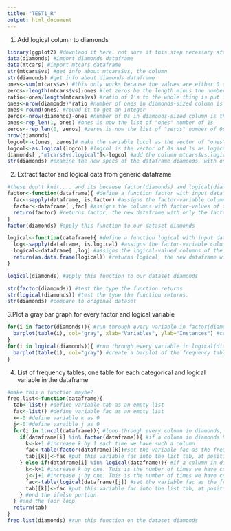 ```yaml
---
title: "TEST1_R"
output: html_document
---
```

1. Add logical column to diamonds

```r
library(ggplot2) #downlaod it here. not sure if this step necessary after the first one, but it wasn't working for a little so i just went for it
data(diamonds) #import diamonds dataframe
data(mtcars) #import mtcars dataframe
str(mtcars$vs) #get info about mtcars$vs, the column
str(diamonds) #get info about diamonds dataframe
ones<-sum(mtcars$vs) #this only works because the values are either 0 or 1, not because that's how you count occurences of a sigle value in a vector. But this is the number of 1s.
zeros<-length(mtcars$vs)-ones #let zeros be the length minus the number of ones, which because there are only 0s and 1s is the number of 0s
ratio<-ones/length(mtcars$vs) #ratio of 1's to the whole thing is put in variable ratio
ones<-nrow(diamonds)*ratio #number of ones in diamonds-sized column is put into variable ones
ones<-round(ones) #round it to get an integer 
zeros<-nrow(diamonds)-ones #number of 0s in diamonds-sized column is the length of that column mimus the number of ones found there
ones<-rep_len(1, ones) #ones is now the list of "ones" number of 1s
zeros<-rep_len(0, zeros) #zeros is now the list of "zeros" number of 0s
nrow(diamonds)
logcol<-c(ones, zeros)# make the variable locol as the vector of "ones" number of 1s and "zeros" number of 0s, to get a vector with length equal to the column lengths of diamonds, with a ratio of 0s and 1s equal to that in mtcars$vs
logcol<-as.logical(logcol) #logcol is the vector of 0s and 1s as logical values, so it has the same ratio of TRUE's and FALSE's as 0s and 1s. Does this by evaluating anything that is 0 as FALSE and anything that is 1 as TRUE
diamonds[ ,"mtcars$vs.logical"]<-logcol #add the column mtcars$vs.logical to the dataframe diamonds, and put the vector logcol in this column
str(diamonds) #examine the new specs of the dataframe diamonds, with one added column

```


2. Extract factor and logical data from generic dataframe

```r
#these don't knit.... and its because factor(diamonds) and logical(diamonds) are too huge! when i took them out and tried to knit it worked perfectly
factor<-function(dataframe){ #define a function factor with input dataframe
  fac<-sapply(dataframe, is.factor) #assigns the factor-variable columns to the variable fac. Does this by applying is.factor to the dataframe to get all factor data. It tests whether a column is a factor or not, and assigns only the columns who return TRUE to the variable fac.
  factor<-dataframe[ ,fac] #assigns the columns with factor-values of the dataframe to a new dataframe factor. By leaving the "rows" part of the call blank, this gathers all row values for that column. This structure could also be used to call a specific point in the dataframe, say the 2nd row of the 3rd column. 
  return(factor) #returns factor, the new dataframe with only the factor-value columns from the orignial dataframe
}
factor(diamonds) #apply this function to our dataset diamonds

logical<-function(dataframe){ #define a function logical with input dataframe
  log<-sapply(dataframe, is.logical) #assigns the factor-variable columns to the variable log. Does this by applying is.logical to the dataframe to get only logical data. It tests whether a column is logical or not, and assigns only the columns who return TRUE to the variable log.
  logical<-dataframe[ ,log] #assigns the logical-valued columns of the dataframe to a new dataframe, logical. By leaving the "rows" part of the call blank, this gathers all row values for that column. This structure could also be used to call a specific point in the dataframe, say the 2nd row of the 3rd column.
  return(as.data.frame(logical)) #returns logical, the new dataframe with only the logical-valued columns from the original dataframe. 
}

logical(diamonds) #apply this function to our dataset diamonds

str(factor(diamonds)) #test the type the function returns
str(logical(diamonds)) #test the type the function returns.
str(diamonds) #compare to original dataset

```




3.Plot a gray bar graph for every factor and logical variable

```r

for(i in factor(diamonds)){ #run through every variable in factor(diamonds)
  barplot(table(i), col="gray", xlab="Variables", ylab="Instances") #create a barplot of the frequency table of values of the variables in factor(diamonds), in grey, with the x and y axes labelled Variables and Instances, respectively.
}
for(i in logical(diamonds)){ #run through every variable in logical(diamonds)
  barplot(table(i), col="gray") #create a barplot of the frequency table of values of the variables in logical(diamonds), in grey, with the x and y axes labelled Variables and Instances, respectively
}


```


4. List of frequency tables, one table for each categorical and logical variable in the dataframe

```r
#make this a function maybe?
freq.list<-function(dataframe){
  tab<-list() #define variable tab as an empty list
  fac<-list() #define variable fac as an empty list
  k<-0 #define variable k as 0
  j<-0 #define varaible j as 0
  for(i in 1:ncol(dataframe)){ #loop through every column in diamonds, the general dataframe
    if(dataframe[i] %in% factor(dataframe)){ #if a column in diamonds has factor values, then it will be %in% factor(diamonds). We want only these colums
      k<-k+1 #increase k by 1 each time we have such a column
      fac<-table(factor(dataframe)[k])#set the variable fac as the frequency table of each column of diamonds with factor variables
      tab[[k]]<-fac #put this variable fac into the list tab, at position k (so for the first column with factor values it will be the first value in tab, and for the second and so on)
    } else if(dataframe[i] %in% logical(dataframe)){ #if a column in diamonds does not have factor values but has logical values, then it will move down to this command and be %in% logical(diamonds) and we will continue to this if statement. So this seperates all the columns in diamonds with logical values
      k<-k+1 #increase k by one. This is the number of times we have come across either a factor or logical column in diamonds
      j<-j+1 #increase j by one. This is the number of times we have come across a logical column in diamonds
      fac<-table(logical(dataframe)[j]) #set the variable fac as the frequency of each column of diamonds with logical values. It is important to use j instead of k here, because we want to put the elements of logical(diamonds) in a frequency table by looping through them starting at 1.
      tab[[k]]<-fac #put this variable fac into the list tab, at position k. Here, it is important to use k instead of j. Becuase j starts at 1, it would erase any previous information for the first element of tab, and so on for however many j's there were if we said tab[[j]].
    } #end the ifelse portion
  } #end the foor loop
  return(tab)
}
freq.list(diamonds) #run this function on the dataset diamonds

```